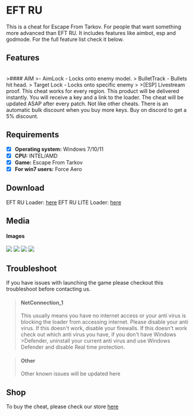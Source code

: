 # EFT RU

This is a cheat for Escape From Tarkov. For people that want something more advanced than EFT RU.
It includes features like aimbot, esp and godmode. For the full feature list check it below.


## Features

<br />
>#### AIM
>- AimLock - Locks onto enemy model.
> BulletTrack - Bullets hit head.
> Target Lock - Locks onto specific enemy 
>
>[ESP]

<Callout>
Livestream proof.
This cheat works for every region.
This product will be delivered instantly. You will receive a key and a link to the loader.
The cheat will be updated ASAP after every patch. Not like other cheats.
There is an automatic bulk discount when you buy more keys.
Buy on discord to get a 5% discount.
</Callout>

## Requirements

- [x] **Operating system:** Windows 7/10/11
- [x] **CPU:** INTEL/AMD
- [x] **Game:** Escape From Tarkov
- [x] **For win7 users:** Force Aero

## Download
EFT RU Loader: [here](https://mega.nz/file/J1QQySoB#U9JQA-CNDU-XYppkAeBOstDJcmiDiS9OCD2mcgns8jg)
EFT RU LITE Loader: [here](https://mega.nz/file/coByTRCQ#l8zAOUDp1xA-Eb180vwAAwQ6x1iL7HvkWvoGQLNPRUk)
## Media

#### Images


<Image src="/screen1.png" width={960} height={540}/>
<Image src="/screen2.png" width={960} height={540}/>
<Image src="/screen3.png" width={960} height={540}/>
<Image src="/screen4.png" width={960} height={540}/>


## Troubleshoot
If you have issues with launching the game please checkout this troubleshoot before contacting us.

>#### NetConnection_1
>This usually means you have no internet access or your anti virus is blocking the loader from accessing internet.
>Please disable your anti virus. If this doesn't work, disable your firewalls. If this doesn't work check out which anti virus you have, if you don't have Windows >Defender, uninstall your current anti virus and use Windows Defender and disable Real time protection.

>#### Other
>Other known issues will be updated here

## Shop
To buy the cheat, please check our store [here](https://monuzo.cc/)
